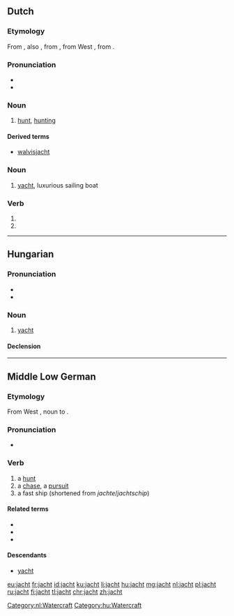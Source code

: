 ==Dutch==
{{wikipedia|dab=jacht|lang=nl}}

===Etymology===
From {{etyl|dum|nl}} {{term|jacht|lang=dum}}, also {{term|jaget|lang=dum}}, from {{etyl|odt|nl}} {{m|odt|*jagot}}, from West {{etyl|gem-pro|nl}} {{m|gem-pro|*jagōþuz||hunt, hunting}}, from {{etyl|gem-pro|nl}} {{m|gem-pro|*jagōną||to hunt}}.

===Pronunciation===
* {{audio|Nl-jacht.ogg|Audio|lang=nl}}
* {{rhymes|ɑxt|lang=nl}}

===Noun===
{{nl-noun|f|-|-}}

# [[hunt]], [[hunting]]

====Derived terms====
* [[walvisjacht]]

===Noun===
{{nl-noun|n|-en|jachtje}}

# [[yacht]], luxurious sailing boat

===Verb===
{{nl-verb-form}}

# {{nl-verb form of|p=123|n=sg|t=pres|m=ind|jachten}}
# {{nl-verb form of|m=imp|jachten}}

[[Category:nl:Watercraft]]

----

==Hungarian==

===Pronunciation===
* {{IPA|/ˈjɒχt/|lang=hu}}
* {{hyphenation|jacht|lang=hu}}

===Noun===
{{hu-noun|ok}}

# [[yacht]] {{gloss|luxurious sailing boat}}

====Declension====
{{hu-decl-ok|jach|t|ot}}{{hu-pos-otok|jacht|j|jai}}

[[Category:hu:Watercraft]]

----

==Middle Low German==

===Etymology===

From West {{etyl|gem-pro|gml}} {{m|gem-pro|*jagōþuz||hunt, hunting}}, noun to {{etyl|gem-pro|gml}} {{m|gem-pro|*jagōną}}.

===Pronunciation===

* {{IPA|/jʌxt/|lang=gml}}

===Verb===
{{head|gml|noun|g=f}}

# a [[hunt]]
# a [[chase]], a [[pursuit]]
# a fast ship (shortened from ''jachte''/''jachtschip'')

====Related terms====
* {{l|gml|jachteren}}
* {{l|gml|jagen}}
* {{l|gml|jachte}}

====Descendants====
* [[yacht]]

[[eu:jacht]]
[[fr:jacht]]
[[id:jacht]]
[[ku:jacht]]
[[li:jacht]]
[[hu:jacht]]
[[mg:jacht]]
[[nl:jacht]]
[[pl:jacht]]
[[ru:jacht]]
[[fi:jacht]]
[[tl:jacht]]
[[chr:jacht]]
[[zh:jacht]]